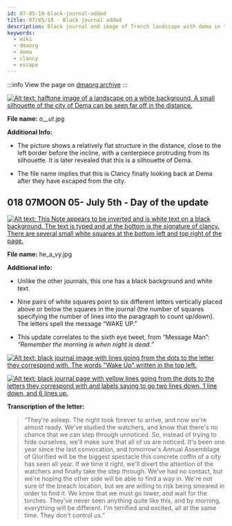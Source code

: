 ```yaml
---
id: 07-05-18-black-journal-added 
title: 07/05/18 - Black journal added
description: Black journal and image of Trench landscape with dema in the distance added. "Wake up" hidden in journal entry.
keywords:
  - wiki
  - dmaorg
  - dema
  - clancy
  - escape
---
```


:::info
View the page on [dmaorg archive](https://www.dmaorg.site/070518/found/15398642_14/clancy.html)
:::

[![Alt text: halftone image of a landscape on a white background. A small silhouette of the city of Dema can be seen far off in the distance.](./assets/_o__ut_.png)](./assets/_o__ut_.png)

**File name:**  _o__ut_.jpg

**Additional Info:**

- The picture shows a relatively flat structure in the distance, close to the left border before the incline, with a centerpiece protruding from its silhouette. It is later revealed that this is a silhouette of Dema.

- The file name implies that this is Clancy finally looking back at Dema after they have escaped from the city.

## 018 07MOON 05- July 5th - Day of the update

[![Alt text: This Note appears to be inverted and is white text on a black background. The text is typed and at the bottom is the signature of clancy. There are several small white squares at the bottom left and top right of the page.](./assets/he_a_vy.jpg)](./assets/he_a_vy.jpg)

**File name:** he_a_vy.jpg

**Additional info:**

- Unlike the other journals, this one has a black background and white text.

- Nine pairs of white squares point to six different letters vertically placed above or below the squares in the journal (the number of squares specifying the number of lines into the paragraph to count up/down). The letters spell the message “WAKE UP.”
- This update correlates to the sixth eye tweet, from “Message Man”: *“Remember the morning is when night is dead.”*

[![Alt text: black journal image with lines going from the dots to the letter they correspond with. The words "Wake Up" written in the top left.](./assets/he_a_vy1.jpg)](./assets/he_a_vy1.jpg)

[![Alt text: black journal page with yellow lines going from the dots to the letters they correspond with and labels saying to go two lines down, 1 line down, and 6 lines up.](./assets/he_a_vy2.jpg)](./assets/he_a_vy2.jpg)


**Transcription of the letter:**

> “They're asleep. The night took forever to arrive, and now we're almost ready. We've studied the watchers, and know that there's no chance that we can step through unnoticed. So, instead of trying to hide ourselves, we'll make sure that all of us are  noticed. It's been one year since the last convocation, and tomorrow's Annual Assemblage of Glorified will be the biggest spectacle this concrete coffin of a city has seen all year. If we time it right, we'll divert the attention of the watchers and finally take the step through. We've had no contact, but we're hoping the other side will be able to find a way in. We're not sure of the breach location, but we are willing to risk being smeared in order to find it. We know that we must go lower, and wait for the torches. They've never seen anything quite like this, and by morning, everything will be different. I'm terrified and excited, all at the same time. They don't control us.”

